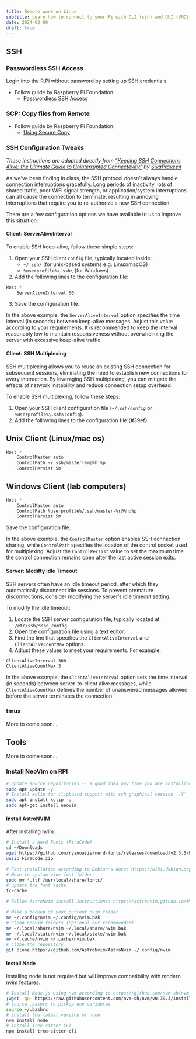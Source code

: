 ```yaml
---
title: Remote work on Linux
subtitle: Learn how to connect to your Pi with CLI (ssh) and GUI (VNC). Learn how to setup and troubleshoot local connections (LAN) and remote connections (VPN).
date: 2024-02-09
draft: true
---
```


## SSH

### Passwordless SSH Access

Login into the R.Pi without password by setting up SSH credentials

- Follow guide by Raspberry Pi Foundation:
	- [Passwordless SSH Access](https://www.raspberrypi.com/documentation/computers/remote-access.html#manually-configure-an-ssh-key)

### SCP: Copy files from Remote 

- Follow guide by Raspberry Pi Foundation:
    - [Using Secure Copy](https://www.raspberrypi.com/documentation/computers/remote-access.html#using-secure-copy)

### SSH Configuration Tweaks

*These instructions are adapted directly from ["Keeping SSH Connections Alive: the Ultimate Guide to Uninterrupted Connectevity"](https://sivapraveenr.medium.com/keeping-ssh-connections-alive-the-ultimate-guide-to-uninterrupted-connectivity-cda0d3857100) by [SivaPraveen](https://sivapraveenr.medium.com/)*

As we've been finding in class, the SSH protocol doesn't always handle connection interruptions gracefully. Long periods of inactivity, lots of shared trafic, poor WiFi signal strength, or application/system interruptions can all cause the connection to terminate, resulting in annoying interruptions that require you to re-authorize a new SSH connection.

There are a few configuration options we have available to us to improve this situation.

#### Client: ServerAliveInterval

To enable SSH keep-alive, follow these simple steps:

1.  Open your SSH client `config` file, typically located inside:
	- `~/.ssh/` (for unix-based systems e.g. Linux/macOS)
	- `%userprofile%\.ssh\` (for Windows).
2.  Add the following lines to the configuration file:

```bash
Host *
    ServerAliveInterval 60
```

3. Save the configuration file.

In the above example, the `ServerAliveInterval`
option specifies the time interval (in seconds) between keep-alive
messages. Adjust this value according to your requirements. It is
recommended to keep the interval reasonably low to maintain
responsiveness without overwhelming the server with excessive keep-alive
traffic.

#### Client: SSH Multiplexing

SSH multiplexing allows you to reuse an existing SSH connection for
subsequent sessions, eliminating the need to establish new connections
for every interaction. By leveraging SSH multiplexing, you can mitigate
the effects of network instability and reduce connection setup overhead.

To enable SSH multiplexing, follow these steps:

1.  Open your SSH client configuration file (`~/.ssh/config` or `%userprofile%\.ssh\config`).
2.  Add the following lines to the configuration file:{#39ef}

::: {.panel-tabset}

## Unix Client (Linux/mac os)

```bash 
Host *
    ControlMaster auto
    ControlPath ~/.ssh/master-%r@%h:%p
    ControlPersist 5m
```

## Windows Client (lab computers)

```bash 
Host *
    ControlMaster auto
    ControlPath %userprofile%/.ssh/master-%r@%h:%p
    ControlPersist 5m
```

:::

Save the configuration file.

In the above example, the `ControlMaster` option enables SSH connection sharing, while `ControlPath` specifies the location of the control socket used for multiplexing. Adjust the `ControlPersist` value to set the maximum time the control connection remains open after the last active session exits.


#### Server: Modifty Idle Timeout

SSH servers often have an idle timeout period, after which they
automatically disconnect idle sessions. To prevent premature
disconnections, consider modifying the server's idle timeout setting.

To modify the idle timeout:

1.  Locate the SSH server configuration file, typically located at
   `/etc/ssh/sshd_config`.
2.  Open the configuration file using a text editor.
3.  Find the line that specifies the `ClientAliveInterval` and `ClientAliveCountMax`
   options.
4.  Adjust these values to meet your requirements. For example:

```bash 
ClientAliveInterval 300
ClientAliveCountMax 3
```

In the above example, the `ClientAliveInterval`
option sets the time interval (in seconds) between server-to-client
alive messages, while `ClientAliveCountMax`
defines the number of unanswered messages allowed before the server
terminates the connection.


### tmux 

More to come soon...

#### 

## Tools

More to come soon...

### Install NeoVim on RPI

```bash
# Update source repositories -- a good idea any time you are installing a package.
sudo apt update -y
# Install xclip for clipboard support with ssh graphical session `-Y`
sudo apt install xclip -y
sudo apt-get install neovim
```

#### Install AstroNVIM

After installing nvim:

```bash
# Install a Nerd Fonts (FiraCode)
cd ~/Downloads
wget https://github.com/ryanoasis/nerd-fonts/releases/download/v2.3.3/FiraCode.zip
unzip FiraCode.zip

# Font installation according to Debian's docs: https://wiki.debian.org/Fonts
# Move to systam-wide font folder
sudo mv *.ttf /usr/local/share/fonts/
# update the font cache
fc-cache
```

```bash
# Follow AstroNvim install instructions: https://astronvim.github.io/#%EF%B8%8F-installation

# Make a backup of your current nvim folder
mv ~/.config/nvim ~/.config/nvim.bak
# Clean neovim folders (Optional but recommended)
mv ~/.local/share/nvim ~/.local/share/nvim.bak
mv ~/.local/state/nvim ~/.local/state/nvim.bak
mv ~/.cache/nvim ~/.cache/nvim.bak
# Clone the repository
git clone https://github.com/AstroNvim/AstroNvim ~/.config/nvim
```

#### Install Node 

Installing node is not required but will improve compatibility with modern nvim features:

```bash
# Install Node.js using nvm according to https://github.com/nvm-sh/nvm
;wget -qO- https://raw.githubusercontent.com/nvm-sh/nvm/v0.39.3/install.sh | bash
# source .bashrc to pickup env variables
source ~/.bashrc
# install the latest version of node
nvm install node
# Install Tree-sitter CLI
npm install tree-sitter-cli
```
